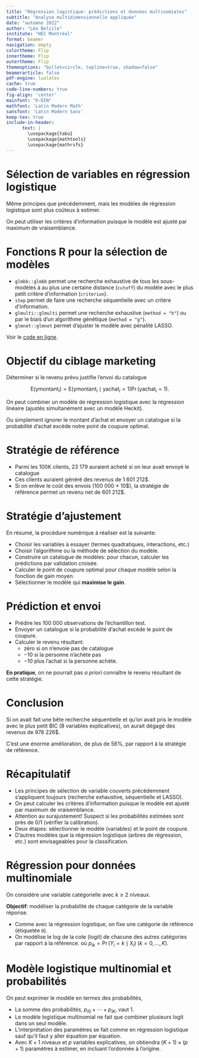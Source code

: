 ```yaml
---
title: "Régression logistique: prédictions et données multinomiales"
subtitle: "Analyse multidimensionnelle appliquée"
date: "automne 2022"
author: "Léo Belzile"
institute: "HEC Montréal"
format: beamer
navigation: empty
colortheme: Flip
innertheme: Flip
outertheme: Flip
themeoptions: "bullet=circle, topline=true, shadow=false"
beamerarticle: false
pdf-engine: lualatex
cache: true
code-line-numbers: true
fig-align: 'center'
mainfont: "D-DIN"
mathfont: 'Latin Modern Math'
sansfont: 'Latin Modern Sans'
keep-tex: true
include-in-header: 
      text: |
        \usepackage{tabu}
        \usepackage{mathtools}
        \usepackage{mathrsfs}
---
```




# Sélection de variables en régression logistique

Même principes que précédemment, mais les modèles de régression logistique sont plus coûteux à estimer.

On peut utiliser les critères d'information puisque le modèle est ajusté par maximum de vraisemblance.


# Fonctions **R** pour la sélection de modèles

- `glmbb::glmbb` permet une recherche exhaustive de tous les sous-modèles à au plus une certaine distance (`cutoff`) du modèle avec le plus petit critère d'information (`criterion`).
- `step` permet de faire une recherche séquentielle avec un critère d'information.
- `glmulti::glmulti` permet une recherche exhaustive (`method = "h"`) ou par le biais d'un algorithme génétique (`method = "g"`).
- `glmnet::glmnet` permet d'ajuster le modèle avec pénalité LASSO.

Voir le [code en ligne](https://lbelzile.github.io/math60602/05-reglogistique.html#s%C3%A9lection-de-variables-en-r%C3%A9gression-logistique).

# Objectif du ciblage marketing

Déterminer si le revenu prévu justifie l'envoi du catalogue

$$\mathsf{E}(\textsf{ymontant}_i) = \mathsf{E}(\textsf{ymontant}_i \mid \textsf{yachat}_i = 1)\Pr(\textsf{yachat}_i = 1).$$

On peut combiner un modèle de régression logistique avec la régression linéaire (ajustés simultanément avec un modèle Heckit).

Ou simplement ignorer le montant d'achat et envoyer un catalogue si la probabilité d'achat excède notre point de coupure optimal.

# Stratégie de référence

- Parmi les 100K clients, 23 179 auraient acheté si on leur avait envoyé le catalogue
- Ces clients auraient généré des revenus de 1 601 212\$.
- Si on enlève le coût des envois (100 000 $\times$ 10\$), la stratégie de référence permet un revenu net de 601 212\$.


# Stratégie d'ajustement


En résumé, la procédure numérique à réaliser est la suivante:

- Choisir les variables à essayer (termes quadratiques, interactions, etc.)
- Choisir l'algorithme ou la méthode de sélection du modèle.
- Construire un catalogue de modèles: pour chacun, calculer les prédictions par validation croisée.
- Calculer le point de coupure optimal pour chaque modèle selon la fonction de gain moyen.
- Sélectionner le modèle qui **maximise le gain**.

# Prédiction et envoi

- Prédire les 100 000 observations de l'échantillon test.
- Envoyer un catalogue si la probabilité d'achat excède le point de coupure.
- Calculer le revenu résultant:
    - zéro si on n'envoie pas de catalogue
    - $-10$ si la personne n'achète pas
    - $-10$ plus l'achat si la personne achète.

**En pratique**, on ne pourrait pas *a priori* connaître le revenu résultant de cette stratégie.

# Conclusion


Si on avait fait une bête recherche séquentielle et qu'on avait pris le modèle avec le plus petit BIC (8 variables explicatives), on aurait dégagé des revenus de 978 226\$.

C’est une énorme amélioration, de plus de 56%, par rapport à la stratégie de référence.


# Récapitulatif

- Les principes de sélection de variable couverts précédemment s'appliquent toujours (recherche exhaustive, séquentielle et LASSO).
- On peut calculer les critères d'information puisque le modèle est ajusté par maximum de vraisemblance.
- Attention au surajustement! Suspect si les probabilités estimées sont près de 0/1 (vérifier la calibration).
- Deux étapes: sélectionner le modèle (variables) et le point de coupure.
- D'autres modèles que la régression logistique (arbres de régression, etc.) sont envisageables pour la classification.

# Régression pour données multinomiale

On considère une variable catégorielle avec $k \ge 2$ niveaux.

**Objectif**: modéliser la probabilité de chaque catégorie de la variable réponse.

- Comme avec la régression logistique, on fixe une catégorie de référence (étiquetée `0`).
- On modélise le log de la cote (logit) de chacune des autres catégories par rapport à la référence.
\begin{align*}
 \ln\left(\frac{p_{i1}}{p_{i0}}\right) = \beta_{01} + \beta_{11} \mathrm{X}_i, \, \ldots, \, \ln\left(\frac{p_{iK}}{p_{i0}}\right) = \beta_{0K} + \beta_{1K} \mathrm{X}_i,
\end{align*}
où $p_{ik} = \Pr(Y_i=k \mid \mathrm{X}_i)$ $(k=0, \ldots, K)$. 

# Modèle logistique multinomial et probabilités 

On peut exprimer le modèle en termes des probabilités,
\begin{align*}
 p_{i0} &= \Pr(Y_i=0 \mid \mathrm{X}_i) = \frac{1}{1+ \sum_{j=1}^K\exp(\beta_{0j}+\beta_{1j}\mathrm{X}_i)}\\
 p_{ik} &= \Pr(Y_i=k \mid \mathrm{X}_i) = \frac{\exp(\beta_{0k}+\beta_{1k}\mathrm{X}_i)}{1+ \sum_{j=1}^K\exp(\beta_{0k}+\beta_{1k}\mathrm{X}_i)}, \qquad k =1, \ldots, K.
\end{align*}

- La  somme des probabilités, $p_{i0} + \cdots + p_{iK}$, vaut 1.
- Le modèle logistique multinomial ne fait que combiner plusieurs logit dans un seul modèle.
- L'interprétation des paramètres se fait comme en régression logistique sauf qu'il faut y aller équation par équation.
- Avec $K + 1$ niveaux et $p$ variables explicatives, on obtiendra $(K+1)\times (p+1)$ paramètres à estimer, en incluant l'ordonnée à l'origine.

